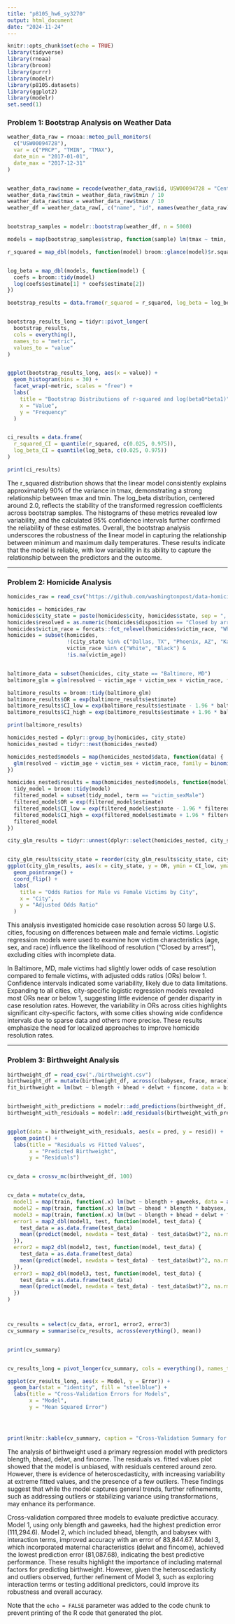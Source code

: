 ```yaml
---
title: "p8105_hw6_sy3270"
output: html_document
date: "2024-11-24"
---
```


```r
knitr::opts_chunk$set(echo = TRUE)
library(tidyverse)
library(rnoaa)
library(broom)
library(purrr)
library(modelr)
library(p8105.datasets)
library(ggplot2)
library(modelr)
set.seed(1)
```

### Problem 1: Bootstrap Analysis on Weather Data

```r

weather_data_raw = rnoaa::meteo_pull_monitors(
  c("USW00094728"),
  var = c("PRCP", "TMIN", "TMAX"),
  date_min = "2017-01-01",
  date_max = "2017-12-31"
)


weather_data_raw$name = recode(weather_data_raw$id, USW00094728 = "CentralPark_NY")
weather_data_raw$tmin = weather_data_raw$tmin / 10
weather_data_raw$tmax = weather_data_raw$tmax / 10
weather_df = weather_data_raw[, c("name", "id", names(weather_data_raw)[!(names(weather_data_raw) %in% c("name", "id"))])]


bootstrap_samples = modelr::bootstrap(weather_df, n = 5000)

models = map(bootstrap_samples$strap, function(sample) lm(tmax ~ tmin, data = sample))

r_squared = map_dbl(models, function(model) broom::glance(model)$r.squared)


log_beta = map_dbl(models, function(model) {
  coefs = broom::tidy(model)
  log(coefs$estimate[1] * coefs$estimate[2])
})

bootstrap_results = data.frame(r_squared = r_squared, log_beta = log_beta)


bootstrap_results_long = tidyr::pivot_longer(
  bootstrap_results, 
  cols = everything(), 
  names_to = "metric", 
  values_to = "value"
)


ggplot(bootstrap_results_long, aes(x = value)) +
  geom_histogram(bins = 30) +
  facet_wrap(~metric, scales = "free") +
  labs(
    title = "Bootstrap Distributions of r-squared and log(beta0*beta1)",
    x = "Value",
    y = "Frequency"
  )


ci_results = data.frame(
  r_squared_CI = quantile(r_squared, c(0.025, 0.975)),
  log_beta_CI = quantile(log_beta, c(0.025, 0.975))
)

print(ci_results)


```

The r_squared distribution shows that the linear model consistently explains approximately 90% of the variance in tmax, demonstrating a strong relationship between tmax and tmin. The log_beta distribution, centered around 2.0, reflects the stability of the transformed regression coefficients across bootstrap samples. The histograms of these metrics revealed low variability, and the calculated 95% confidence intervals further confirmed the reliability of these estimates. Overall, the bootstrap analysis underscores the robustness of the linear model in capturing the relationship between minimum and maximum daily temperatures. These results indicate that the model is reliable, with low variability in its ability to capture the relationship between the predictors and the outcome.


---

### Problem 2: Homicide Analysis

```r
homicides_raw = read_csv("https://github.com/washingtonpost/data-homicides/raw/master/homicide-data.csv")

homicides = homicides_raw
homicides$city_state = paste(homicides$city, homicides$state, sep = ", ")
homicides$resolved = as.numeric(homicides$disposition == "Closed by arrest")
homicides$victim_race = forcats::fct_relevel(homicides$victim_race, "White")
homicides = subset(homicides, 
                   !(city_state %in% c("Dallas, TX", "Phoenix, AZ", "Kansas City, MO", "Tulsa, AL")) &
                   victim_race %in% c("White", "Black") &
                   !is.na(victim_age))


baltimore_data = subset(homicides, city_state == "Baltimore, MD")
baltimore_glm = glm(resolved ~ victim_age + victim_sex + victim_race, family = binomial(), data = baltimore_data)

baltimore_results = broom::tidy(baltimore_glm)
baltimore_results$OR = exp(baltimore_results$estimate)
baltimore_results$CI_low = exp(baltimore_results$estimate - 1.96 * baltimore_results$std.error)
baltimore_results$CI_high = exp(baltimore_results$estimate + 1.96 * baltimore_results$std.error)

print(baltimore_results)

homicides_nested = dplyr::group_by(homicides, city_state)
homicides_nested = tidyr::nest(homicides_nested)

homicides_nested$models = map(homicides_nested$data, function(data) {
  glm(resolved ~ victim_age + victim_sex + victim_race, family = binomial(), data = data)
})

homicides_nested$results = map(homicides_nested$models, function(model) {
  tidy_model = broom::tidy(model)
  filtered_model = subset(tidy_model, term == "victim_sexMale")
  filtered_model$OR = exp(filtered_model$estimate)
  filtered_model$CI_low = exp(filtered_model$estimate - 1.96 * filtered_model$std.error)
  filtered_model$CI_high = exp(filtered_model$estimate + 1.96 * filtered_model$std.error)
  filtered_model
})

city_glm_results = tidyr::unnest(dplyr::select(homicides_nested, city_state, results), cols = results)


city_glm_results$city_state = reorder(city_glm_results$city_state, city_glm_results$OR)
ggplot(city_glm_results, aes(x = city_state, y = OR, ymin = CI_low, ymax = CI_high)) +
  geom_pointrange() +
  coord_flip() +
  labs(
    title = "Odds Ratios for Male vs Female Victims by City",
    x = "City",
    y = "Adjusted Odds Ratio"
  )


```

This analysis investigated homicide case resolution across 50 large U.S. cities, focusing on differences between male and female victims. Logistic regression models were used to examine how victim characteristics (age, sex, and race) influence the likelihood of resolution ("Closed by arrest"), excluding cities with incomplete data.

In Baltimore, MD, male victims had slightly lower odds of case resolution compared to female victims, with adjusted odds ratios (ORs) below 1. Confidence intervals indicated some variability, likely due to data limitations. Expanding to all cities, city-specific logistic regression models revealed most ORs near or below 1, suggesting little evidence of gender disparity in case resolution rates. However, the variability in ORs across cities highlights significant city-specific factors, with some cities showing wide confidence intervals due to sparse data and others more precise. These results emphasize the need for localized approaches to improve homicide resolution rates.






---

### Problem 3: Birthweight Analysis

```r


birthweight_df = read_csv("./birthweight.csv")
birthweight_df = mutate(birthweight_df, across(c(babysex, frace, mrace), as_factor))
fit_birthweight = lm(bwt ~ blength + bhead + delwt + fincome, data = birthweight_df)


birthweight_with_predictions = modelr::add_predictions(birthweight_df, fit_birthweight)
birthweight_with_residuals = modelr::add_residuals(birthweight_with_predictions, fit_birthweight)


ggplot(data = birthweight_with_residuals, aes(x = pred, y = resid)) +
  geom_point() +
  labs(title = "Residuals vs Fitted Values",
       x = "Predicted Birthweight",
       y = "Residuals")


cv_data = crossv_mc(birthweight_df, 100)


cv_data = mutate(cv_data,
  model1 = map(train, function(.x) lm(bwt ~ blength + gaweeks, data = as.data.frame(.x))),
  model2 = map(train, function(.x) lm(bwt ~ bhead * blength * babysex, data = as.data.frame(.x))),
  model3 = map(train, function(.x) lm(bwt ~ blength + bhead + delwt + fincome, data = as.data.frame(.x))),
  error1 = map2_dbl(model1, test, function(model, test_data) {
    test_data = as.data.frame(test_data)  
    mean((predict(model, newdata = test_data) - test_data$bwt)^2, na.rm = TRUE)
  }),
  error2 = map2_dbl(model2, test, function(model, test_data) {
    test_data = as.data.frame(test_data)
    mean((predict(model, newdata = test_data) - test_data$bwt)^2, na.rm = TRUE)
  }),
  error3 = map2_dbl(model3, test, function(model, test_data) {
    test_data = as.data.frame(test_data)
    mean((predict(model, newdata = test_data) - test_data$bwt)^2, na.rm = TRUE)
  })
)



cv_results = select(cv_data, error1, error2, error3)
cv_summary = summarise(cv_results, across(everything(), mean))


print(cv_summary)


cv_results_long = pivot_longer(cv_summary, cols = everything(), names_to = "Model", values_to = "Error")

ggplot(cv_results_long, aes(x = Model, y = Error)) +
  geom_bar(stat = "identity", fill = "steelblue") +
  labs(title = "Cross-Validation Errors for Models",
       x = "Model",
       y = "Mean Squared Error")




print(knitr::kable(cv_summary, caption = "Cross-Validation Summary for Birthweight Models"))

```

The analysis of birthweight used a primary regression model with predictors blength, bhead, delwt, and fincome. The residuals vs. fitted values plot showed that the model is unbiased, with residuals centered around zero. However, there is evidence of heteroscedasticity, with increasing variability at extreme fitted values, and the presence of a few outliers. These findings suggest that while the model captures general trends, further refinements, such as addressing outliers or stabilizing variance using transformations, may enhance its performance.

Cross-validation compared three models to evaluate predictive accuracy. Model 1, using only blength and gaweeks, had the highest prediction error (111,294.6). Model 2, which included bhead, blength, and babysex with interaction terms, improved accuracy with an error of 83,844.67. Model 3, which incorporated maternal characteristics (delwt and fincome), achieved the lowest prediction error (81,087.68), indicating the best predictive performance. These results highlight the importance of including maternal factors for predicting birthweight. However, given the heteroscedasticity and outliers observed, further refinement of Model 3, such as exploring interaction terms or testing additional predictors, could improve its robustness and overall accuracy.


Note that the `echo = FALSE` parameter was added to the code chunk to prevent printing of the R code that generated the plot.
